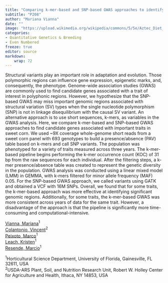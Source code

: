 ```yaml
---
title: "Comparing k-mer-based and SNP-based GWAS approaches to identify structural variants in sweet corn"
subtitle: "P208"
author: "Mariana Vianna"
date: ""
image: "https://upload.wikimedia.org/wikipedia/commons/5/5e/Aztec_Diet_Basket_of_Corn_%289755332575%29.jpg"
categories: 
- Quantitative Genetics & Breeding
- Even Numbered
freeze: true
editor: source
markdown: 
    wrap: 72
---
```


Structural variants play an important role in adaptation and evolution. Those polymorphic regions can influence gene expression, epigenetic marks, and, consequently, the phenotype. Genome-wide association studies (GWAS) are commonly used to find candidate genes associated with a trait of interest in polyphonic regions. However, we hypothesize that the SNP-based GWAS may miss important genomic regions associated with structural variation (SV) types when the single nucleotide polymorphism (SNP) is not in linkage disequilibrium with the causal SV variant. An alternative approach is to use short sequences, k-mers, as variables in the GWAS analysis. Here, we compare k-mer-based and SNP–based GWAS approaches to find candidate genes associated with important traits in sweet corn. We used ~9X coverage whole-genome short reads from a sweet corn panel with 693 genotypes to build a presence/absence (PAV) table based on k-mers and call SNP variants. The population was phenotyped for a variety of traits measured across three years. The k-mer-based pipeline begins performing the k-mer occurrence count (KOC) of 31 bp from the raw sequences for each individual. After the filtering steps, a k-mer presence/absence table was created to represent the genetic diversity in the population. GWAS analysis was conducted using a linear mixed model (LMM) in GEMMA, with k-mers filtered for minor allele frequency (MAF) 0.05. For the SNP-based GWAS approach, we called variants using GATK and obtained a VCF with 16M SNPs. Overall, we found that for some traits, the k-mer-based approach was more effective at identifying significant genomic regions. Additionally, for some traits, the k-mer-based GWAS was more consistent across years of data for the same trait. However, a disadvantage of the approach is that the pipeline is significantly more time-consuming and computational-intensive.

<a href='mailto:viannam@ufl.edu'>Vianna, Mariana</a><sup>1</sup><br><a href='mailto:vnc9@cornell.edu'>Colantonio, Vincent</a><sup>2</sup><br><a href='mailto:deamorimpeixotom@ufl.edu'>Peixoto, Marco</a><sup>1</sup><br><a href='mailto:leachk@ufl.edu'>Leach, Kristen</a><sup>1</sup><br><a href='mailto:mresende@ufl.edu'>Resende, Marcio</a><sup>1</sup><br>

<sup>1</sup>Horticultural Science Department, University of Florida, Gainesville, FL 32611, USA<br><sup>2</sup>USDA-ARS Plant, Soil, and Nutrition Research Unit, Robert W. Holley Center for Agriculture and Health, Ithaca, NY 14853, USA<br>